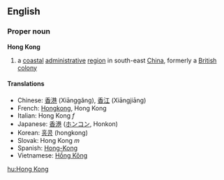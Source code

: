 ==English==
===Proper noun===
{{wikipedia}}
'''Hong Kong'''

#a [[coastal]] [[administrative]] [[region]] in south-east [[China]], formerly a [[British]] [[colony]]

====Translations====
*Chinese: [[香港]] (Xiānggǎng), [[香江]] (Xiāngjiāng)
*French: [[Hongkong]], Hong Kong
*Italian: Hong Kong ''f''
*Japanese: [[香港]] ([[ホンコン]], Honkon)
*Korean: [[홍콩]] (hongkong) 
*Slovak: Hong Kong ''m''
*Spanish: [[Hong-Kong]]
*Vietnamese: [[Hồng Kông]]

[[hu:Hong Kong]]